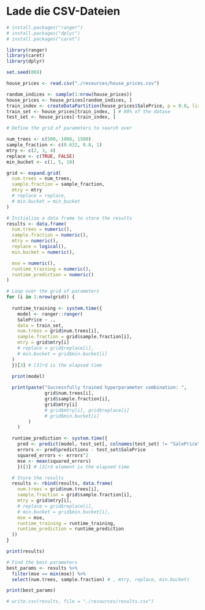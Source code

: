 # Lade die CSV-Dateien

```r
# install.packages("ranger")
# install.packages("dplyr")
# install.packages("caret")

library(ranger)
library(caret)
library(dplyr)
```

```r
set.seed(069)
```

```r

house_prices <- read.csv("./resources/house_prices.csv")

random_indices <- sample(1:nrow(house_prices))
house_prices <- house_prices[random_indices, ]
train_index <- createDataPartition(house_prices$SalePrice, p = 0.8, list = FALSE)
train_set <- house_prices[train_index, ] # 80% of the datase
test_set <- house_prices[-train_index, ]

```

```r
# Define the grid of parameters to search over

num_trees <- c(500, 1000, 1500)
sample_fraction <- c(0.632, 0.8, 1)
mtry <- c(2, 3, 4)
replace <- c(TRUE, FALSE)
min_bucket <- c(1, 5, 10)

grid <- expand.grid(
  num.trees = num_trees,
  sample.fraction = sample_fraction,
  mtry = mtry
  # replace = replace,
  # min.bucket = min_bucket
)

# Initialize a data frame to store the results
results <- data.frame(
  num.trees = numeric(),
  sample.fraction = numeric(),
  mtry = numeric(),
  replace = logical(),
  min.bucket = numeric(),

  mse = numeric(),
  runtime_training = numeric(),
  runtime_prediction = numeric()
)

```

```r

# Loop over the grid of parameters
for (i in 1:nrow(grid)) {
  
  runtime_training <- system.time({
    model <- ranger::ranger(
    SalePrice ~ .,
    data = train_set,
    num.trees = grid$num.trees[i],
    sample.fraction = grid$sample.fraction[i],
    mtry = grid$mtry[i]
    # replace = grid$replace[i],
    # min.bucket = grid$min.bucket[i]
  )
  })[3] # [3]rd is the elapsed time
  
  print(model)

  print(paste("Successfully trained hyperparameter combination: ",
              grid$num.trees[i],
              grid$sample.fraction[i],
              grid$mtry[i]
              # grid$mtry[i], grid$replace[i]
              # grid$min.bucket[i]
        )
    )

  runtime_prediction <- system.time({
    pred <- predict(model, test_set[, colnames(test_set) != "SalePrice"])
    errors <- pred$predictions - test_set$SalePrice
    squared_errors <- errors^2
    mse <- mean(squared_errors)
    })[3] # [3]rd element is the elapsed time

  # Store the results
  results <- rbind(results, data.frame(
    num.trees = grid$num.trees[i],
    sample.fraction = grid$sample.fraction[i],
    mtry = grid$mtry[i],
    # replace = grid$replace[i],
    # min.bucket = grid$min.bucket[i],
    mse = mse,
    runtime_training = runtime_training,
    runtime_prediction = runtime_prediction
  ))
}
```

```r
print(results)
```

```r
# Find the best parameters
best_params <- results %>%
  filter(mse == min(mse)) %>%
  select(num.trees, sample.fraction) # , mtry, replace, min.bucket)

print(best_params)
```

```r
# write.csv(results, file = "./resources/results.csv")
```